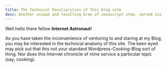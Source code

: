 ```yaml
---
title: The Technical Peculiarities of this blog site
desc: Another unique and revolting brew of Javascript stew, served via Github Pages
---
```


Well hello there fellow **Internet Astronaut**!

As you have taken the inconvenience of venturing to and staring at my Blog, you may be interested in the technical anatomy of this site. The keen eyed may pick out that this not your standard Wordpress-Cooking-Blog sort of thing. Nor does this Internet chronicle of mine service a particular topic (say, cooking).
